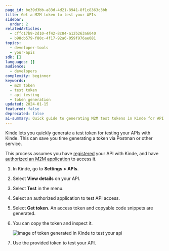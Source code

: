 ```yaml
---
page_id: be39d3bb-a83d-4d21-8941-8f1c8363c3bb
title: Get a M2M token to test your APIs
sidebar:
  order: 2
relatedArticles:
  - cffc17b9-2d10-4f42-8c84-a12b263a6040
  - b98cb579-f80c-4f17-92a6-059f976ae081
topics:
  - developer-tools
  - your-apis
sdk: []
languages: []
audience:
  - developers
complexity: beginner
keywords:
  - m2m token
  - test token
  - api testing
  - token generation
updated: 2024-01-15
featured: false
deprecated: false
ai-summary: Quick guide to generating M2M test tokens in Kinde for API testing without using external tools
---
```


Kinde lets you quickly generate a test token for testing your APIs with Kinde. This can save you time generating a token via Postman or other service.

This process assumes you have [registered](/developer-tools/your-apis/register-manage-apis/) your API with Kinde, and have [authorized an M2M application](/developer-tools/your-apis/register-manage-apis/#authorize-or-revoke-authorization-of-an-app-from-the-api) to access it. 

1. In Kinde, go to **Settings > APIs**.
2. Select **View details** on your API.
3. Select **Test** in the menu.
4. Select an authorized application to test API access.
5. Select **Get token**. An access token and copyable code snippets are generated. 
6. You can copy the token and inspect it. 
    
    ![image of token generated in Kinde to test your api](https://imagedelivery.net/skPPZTHzSlcslvHjesZQcQ/7149ab96-02f5-4b03-265e-5ffe0e52d900/public)
    
7. Use the provided token to test your API.
